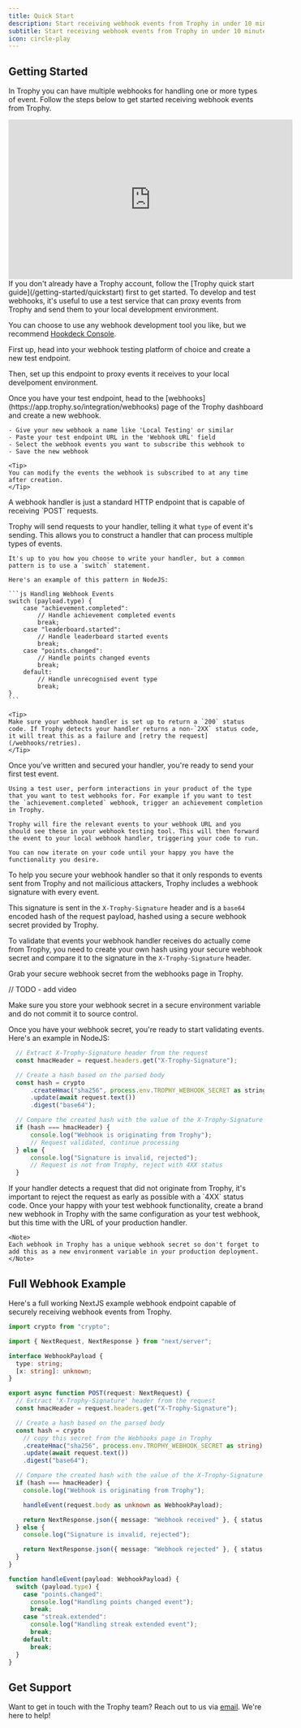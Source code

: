 ```yaml
---
title: Quick Start
description: Start receiving webhook events from Trophy in under 10 minutes.
subtitle: Start receiving webhook events from Trophy in under 10 minutes.
icon: circle-play
---
```


## Getting Started

In Trophy you can have multiple webhooks for handling one or more types of event. Follow the steps below to get started receiving webhook events from Trophy.

<Frame>
  <iframe
    width="560"
    height="315"
    src="https://www.youtube.com/embed/_jtHmRqDcMM?si=DHl8d6i-jKJedCxZ"
    title="YouTube video player"
    frameborder="0"
    allow="accelerometer; autoplay; clipboard-write; encrypted-media; gyroscope; picture-in-picture"
    allowfullscreen
  ></iframe>
</Frame>

<Tip>
  If you don't already have a Trophy account, follow the [Trophy quick start
  guide](/getting-started/quickstart) first to get started.
</Tip>

<Steps>
  <Step title="Create test webhook">
  To develop and test webhooks, it's useful to use a test service that can proxy events from Trophy and send them to your local development environment.

You can choose to use any webhook development tool you like, but we recommend [Hookdeck Console](https://console.hookdeck.com).

First up, head into your webhook testing platform of choice and create a new test endpoint.

Then, set up this endpoint to proxy events it receives to your local develpoment environment.

  </Step>
  <Step title="Configure test webhook in Trophy">
    Once you have your test endpoint, head to the [webhooks](https://app.trophy.so/integration/webhooks) page of the Trophy dashboard and create a new webhook.

    - Give your new webhook a name like 'Local Testing' or similar
    - Paste your test endpoint URL in the 'Webhook URL' field
    - Select the webhook events you want to subscribe this webhook to
    - Save the new webhook

    <Tip>
    You can modify the events the webhook is subscribed to at any time after creation.
    </Tip>

  </Step>
  <Step title="Write webhook handler">
  A webhook handler is just a standard HTTP endpoint that is capable of receiving `POST` requests.

Trophy will send requests to your handler, telling it what `type` of event it's sending. This allows you to construct a handler that can process multiple types of events.

    It's up to you how you choose to write your handler, but a common pattern is to use a `switch` statement.

    Here's an example of this pattern in NodeJS:

    ```js Handling Webhook Events
    switch (payload.type) {
        case "achievement.completed":
            // Handle achievement completed events
            break;
        case "leaderboard.started":
            // Handle leaderboard started events
            break;
        case "points.changed":
            // Handle points changed events
            break;
        default:
            // Handle unrecognised event type
            break;
    }
    ```

    <Tip>
    Make sure your webhook handler is set up to return a `200` status code. If Trophy detects your handler returns a non-`2XX` status code, it will treat this as a failure and [retry the request](/webhooks/retries).
    </Tip>

  </Step>
  <Step title="Validate test webhook behavoir">
    Once you've written and secured your handler, you're ready to send your first test event.

    Using a test user, perform interactions in your product of the type that you want to test webhooks for. For example if you want to test the `achievement.completed` webhook, trigger an achievement completion in Trophy.

    Trophy will fire the relevant events to your webhook URL and you should see these in your webhook testing tool. This will then forward the event to your local webhook handler, triggering your code to run.

    You can now iterate on your code until your happy you have the functionality you desire.

  </Step>
  <Step title="Secure webhook handler">
  To help you secure your webhook handler so that it only responds to events sent from Trophy and not mailicious attackers, Trophy includes a webhook signature with every event.

This signature is sent in the `X-Trophy-Signature` header and is a `base64` encoded hash of the request payload, hashed using a secure webhook secret provided by Trophy.

To validate that events your webhook handler receives do actually come from Trophy, you need to create your own hash using your secure webhook secret and compare it to the signature in the `X-Trophy-Signature` header.

Grab your secure webhook secret from the webhooks page in Trophy.

// TODO - add video

<Warning>
  Make sure you store your webhook secret in a secure environment variable and
  do not commit it to source control.
</Warning>

Once you have your webhook secret, you're ready to start validating events. Here's an example in NodeJS:

```js Validating Webhook Events
  // Extract X-Trophy-Signature header from the request
  const hmacHeader = request.headers.get("X-Trophy-Signature");

  // Create a hash based on the parsed body
  const hash = crypto
      .createHmac("sha256", process.env.TROPHY_WEBHOOK_SECRET as string)
      .update(await request.text())
      .digest("base64");

  // Compare the created hash with the value of the X-Trophy-Signature header
  if (hash === hmacHeader) {
      console.log("Webhook is originating from Trophy");
      // Request validated, continue processing
  } else {
      console.log("Signature is invalid, rejected");
      // Request is not from Trophy, reject with 4XX status
  }
```

<Warning>
  If your handler detects a request that did not originate from Trophy, it's
  important to reject the request as early as possible with a `4XX` status code.
</Warning>

  </Step>
  <Step title="Create production webhook">
    Once your happy with your test webhook functionality, create a brand new webhook in Trophy with the same configuration as your test webhook, but this time with the URL of your production handler.

    <Note>
    Each webhook in Trophy has a unique webhook secret so don't forget to add this as a new environment variable in your production deployment.
    </Note>

  </Step>
</Steps>

## Full Webhook Example

Here's a full working NextJS example webhook endpoint capable of securely receiving webhook events from Trophy.

```ts Example NextJS Webhook Endpoint
import crypto from "crypto";

import { NextRequest, NextResponse } from "next/server";

interface WebhookPayload {
  type: string;
  [x: string]: unknown;
}

export async function POST(request: NextRequest) {
  // Extract 'X-Trophy-Signature' header from the request
  const hmacHeader = request.headers.get("X-Trophy-Signature");

  // Create a hash based on the parsed body
  const hash = crypto
    // copy this secret from the Webhooks page in Trophy
    .createHmac("sha256", process.env.TROPHY_WEBHOOK_SECRET as string)
    .update(await request.text())
    .digest("base64");

  // Compare the created hash with the value of the X-Trophy-Signature header
  if (hash === hmacHeader) {
    console.log("Webhook is originating from Trophy");

    handleEvent(request.body as unknown as WebhookPayload);

    return NextResponse.json({ message: "Webhook received" }, { status: 200 });
  } else {
    console.log("Signature is invalid, rejected");

    return NextResponse.json({ message: "Webhook rejected" }, { status: 403 });
  }
}

function handleEvent(payload: WebhookPayload) {
  switch (payload.type) {
    case "points.changed":
      console.log("Handling points changed event");
      break;
    case "streak.extended":
      console.log("Handling streak extended event");
      break;
    default:
      break;
  }
}
```

## Get Support

Want to get in touch with the Trophy team? Reach out to us via [email](mailto:support@trophy.so). We're here to help!

